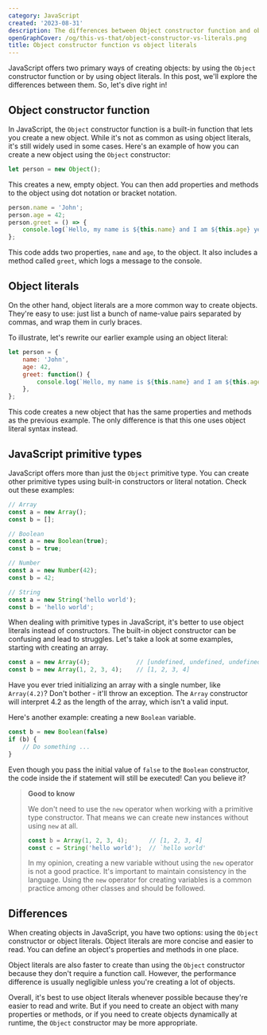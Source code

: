 ```yaml
---
category: JavaScript
created: '2023-08-31'
description: The differences between Object constructor function and object literals in JavaScript
openGraphCover: /og/this-vs-that/object-constructor-vs-literals.png
title: Object constructor function vs object literals
---
```


JavaScript offers two primary ways of creating objects: by using the `Object` constructor function or by using object literals. In this post, we'll explore the differences between them. So, let's dive right in!

## Object constructor function

In JavaScript, the `Object` constructor function is a built-in function that lets you create a new object. While it's not as common as using object literals, it's still widely used in some cases. Here's an example of how you can create a new object using the `Object` constructor:

```js
let person = new Object();
```

This creates a new, empty object. You can then add properties and methods to the object using dot notation or bracket notation.

```js
person.name = 'John';
person.age = 42;
person.greet = () => {
    console.log(`Hello, my name is ${this.name} and I am ${this.age} years old.`);
};
```

This code adds two properties, `name` and `age`, to the object. It also includes a method called `greet`, which logs a message to the console.

## Object literals

On the other hand, object literals are a more common way to create objects. They're easy to use: just list a bunch of name-value pairs separated by commas, and wrap them in curly braces.

To illustrate, let's rewrite our earlier example using an object literal:

```js
let person = {
    name: 'John',
    age: 42,
    greet: function() {
        console.log(`Hello, my name is ${this.name} and I am ${this.age} years old.`);
    },
};
```

This code creates a new object that has the same properties and methods as the previous example. The only difference is that this one uses object literal syntax instead.

## JavaScript primitive types

JavaScript offers more than just the `Object` primitive type. You can create other primitive types using built-in constructors or literal notation. Check out these examples:

```js
// Array
const a = new Array();
const b = [];

// Boolean
const a = new Boolean(true);
const b = true;

// Number
const a = new Number(42);
const b = 42;

// String
const a = new String('hello world');
const b = 'hello world';
```

When dealing with primitive types in JavaScript, it's better to use object literals instead of constructors. The built-in object constructor can be confusing and lead to struggles. Let's take a look at some examples, starting with creating an array.

```js
const a = new Array(4);             // [undefined, undefined, undefined, undefined]
const b = new Array(1, 2, 3, 4);    // [1, 2, 3, 4]
```

Have you ever tried initializing an array with a single number, like `Array(4.2)`? Don't bother - it'll throw an exception. The `Array` constructor will interpret 4.2 as the length of the array, which isn't a valid input.

Here's another example: creating a new `Boolean` variable.

```js
const b = new Boolean(false)
if (b) {
    // Do something ...
}
```

Even though you pass the initial value of `false` to the `Boolean` constructor, the code inside the if statement will still be executed! Can you believe it?

> **Good to know**
>
> We don't need to use the `new` operator when working with a primitive type constructor. That means we can create new instances without using `new` at all.
>
> ```js
> const b = Array(1, 2, 3, 4);      // [1, 2, 3, 4]
> const c = String('hello world');  // `hello world'
> ```
>
> In my opinion, creating a new variable without using the `new` operator is not a good practice. It's important to maintain consistency in the language. Using the `new` operator for creating variables is a common practice among other classes and should be followed.

## Differences

When creating objects in JavaScript, you have two options: using the `Object` constructor or object literals. Object literals are more concise and easier to read. You can define an object's properties and methods in one place.

Object literals are also faster to create than using the `Object` constructor because they don't require a function call. However, the performance difference is usually negligible unless you're creating a lot of objects.

Overall, it's best to use object literals whenever possible because they're easier to read and write. But if you need to create an object with many properties or methods, or if you need to create objects dynamically at runtime, the `Object` constructor may be more appropriate.
